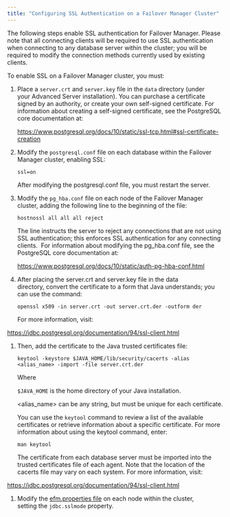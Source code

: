 ```yaml
---
title: "Configuring SSL Authentication on a Failover Manager Cluster"
---
```


<div id="configuring_ssl_authentication" class="registered_link"></div>

The following steps enable SSL authentication for Failover Manager. Please note that all connecting clients will be required to use SSL authentication when connecting to any database server within the cluster; you will be required to modify the connection methods currently used by existing clients.

To enable SSL on a Failover Manager cluster, you must:

1.  Place a `server.crt` and `server.key` file in the `data` directory (under  
    your Advanced Server installation). You can purchase a certificate signed by an authority, or create your own self-signed certificate. For information about creating a self-signed certificate, see the PostgreSQL core documentation at:

    <https://www.postgresql.org/docs/10/static/ssl-tcp.html#ssl-certificate-creation>

2.  Modify the `postgresql.conf` file on each database within the Failover  
    Manager cluster, enabling SSL:

    `ssl=on`

    After modifying the postgresql.conf file, you must restart the server.

3.  Modify the `pg_hba.conf` file on each node of the Failover Manager  
    cluster, adding the following line to the beginning of the file:

    `hostnossl all all all reject`

    The line instructs the server to reject any connections that are not using SSL authentication; this enforces SSL authentication for any connecting clients.  For information about modifying the pg_hba.conf file, see the PostgreSQL core documentation at:

    <https://www.postgresql.org/docs/10/static/auth-pg-hba-conf.html>

4.  After placing the server.crt and server.key file in the data  
    directory, convert the certificate to a form that Java understands; you can use the command:

    `openssl x509 -in server.crt -out server.crt.der -outform der`

    For more information, visit:

<https://jdbc.postgresql.org/documentation/94/ssl-client.html>

1.  Then, add the certificate to the Java trusted certificates file:

    `keytool -keystore $JAVA_HOME/lib/security/cacerts -alias <alias_name> -import -file server.crt.der`

    Where

    `$JAVA_HOME` is the home directory of your Java installation.

    &lt;alias_name> can be any string, but must be unique for each certificate.

    You can use the `keytool` command to review a list of the available certificates or retrieve information about a specific certificate. For more information about using the keytool command, enter:

    `man keytool`

    The certificate from each database server must be imported into the trusted certificates file of each agent. Note that the location of the cacerts file may vary on each system. For more information, visit:

<https://jdbc.postgresql.org/documentation/94/ssl-client.html>

1.  Modify the [efm.properties file](04_configuring_efm/01_cluster_properties/#jdbc_sslmode) on each node within the cluster,  
    setting the `jdbc.sslmode` property.
